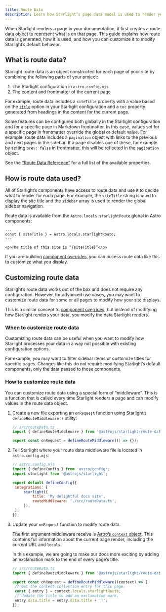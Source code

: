 ```yaml
---
title: Route Data
description: Learn how Starlight’s page data model is used to render your pages and how you can customize it.
---
```



When Starlight renders a page in your documentation, it first creates a route data object to represent what is on that page.
This guide explains how route data is generated, how it is used, and how you can customize it to modify Starlight’s default behavior.

## What is route data?

Starlight route data is an object constructed for each page of your site by combining the following parts of your project:

1. The Starlight configuration in `astro.config.mjs`
2. The content and frontmatter of the current page

For example, route data includes a `siteTitle` property with a value based on the [`title`](/reference/configuration/#title-required) option in your Starlight configuration and a `toc` property generated from headings in the content for the current page.

Some features can be configured both globally in the Starlight configuration and for a specific page in Markdown frontmatter.
In this case, values set for a specific page in frontmatter override the global or default value.
For example, route data includes a `pagination` object with links to the previous and next pages in the sidebar.
If a page disables one of these, for example by setting `prev: false` in frontmatter, this will be reflected in the `pagination` object.

See the [“Route Data Reference”](/reference/route-data/) for a full list of the available properties.

## How is route data used?

All of Starlight’s components have access to route data and use it to decide what to render for each page.
For example, the `siteTitle` string is used to display the site title and the `sidebar` array is used to render the global sidebar navigation.

Route data is available from the `Astro.locals.starlightRoute` global in Astro components:

```astro title="example.astro"
---
const { siteTitle } = Astro.locals.starlightRoute;
---

<p>The title of this site is “{siteTitle}”</p>
```

If you are building [component overrides](/guides/overriding-components/), you can access route data like this to customize what you display.

## Customizing route data

Starlight’s route data works out of the box and does not require any configuration.
However, for advanced use cases, you may want to customize route data for some or all pages to modify how your site displays.

This is a similar concept to [component overrides](/guides/overriding-components/), but instead of modifying how Starlight renders your data, you modify the data Starlight renders.

### When to customize route data

Customizing route data can be useful when you want to modify how Starlight processes your data in a way not possible with existing configuration options.

For example, you may want to filter sidebar items or customize titles for specific pages.
Changes like this do not require modifying Starlight’s default components, only the data passed to those components.

### How to customize route data

You can customize route data using a special form of “middleware”.
This is a function that is called every time Starlight renders a page and can modify values in the route data object.

<Steps>

1. Create a new file exporting an `onRequest` function using Starlight’s `defineRouteMiddleware()` utility:

   ```ts
   // src/routeData.ts
   import { defineRouteMiddleware } from '@astrojs/starlight/route-data';

   export const onRequest = defineRouteMiddleware(() => {});
   ```

2. Tell Starlight where your route data middleware file is located in `astro.config.mjs`:

   ```js ins={9}
   // astro.config.mjs
   import { defineConfig } from 'astro/config';
   import starlight from '@astrojs/starlight';

   export default defineConfig({
   	integrations: [
   		starlight({
   			title: 'My delightful docs site',
   			routeMiddleware: './src/routeData.ts',
   		}),
   	],
   });
   ```

3. Update your `onRequest` function to modify route data.

   The first argument middleware receive is [Astro’s `context` object](https://docs.astro.build/en/reference/api-reference/).
   This contains full information about the current page render, including the current URL and `locals`.

   In this example, we are going to make our docs more exciting by adding an exclamation mark to the end of every page’s title.

   ```ts
   // src/routeData.ts
   import { defineRouteMiddleware } from '@astrojs/starlight/route-data';

   export const onRequest = defineRouteMiddleware((context) => {
   	// Get the content collection entry for this page.
   	const { entry } = context.locals.starlightRoute;
   	// Update the title to add an exclamation mark.
   	entry.data.title = entry.data.title + '!';
   });
   ```

</Steps>
